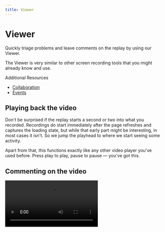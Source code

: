 ```yaml
---
title: Viewer
---
```


# Viewer

Quickly triage problems and leave comments on the replay by using our Viewer.

The Viewer is very similar to other screen recording tools that you might already know and use.

Additional Resources

- [Collaboration](/reference-guide/viewer/collaboration)
- [Events](/reference-guide/viewer/events)

<LoomVideo src="https://www.loom.com/embed/64b0f0fa5cf94269af5440dc9a54093b" />

## Playing back the video

Don't be surprised if the replay starts a second or two into what you recorded. Recordings do start immediately after the page refreshes and captures the loading state, but while that early part might be interesting, in most cases it isn't. So we jump the playhead to where we start seeing some activity. 

Apart from that, this functions exactly like any other video player you've used before. Press play to play, pause to pause — you’ve got this.

## Commenting on the video

<Video src="/videos/addcomment_opevy.mp4" />

Maybe you created a replay to record a bug so you can pass it onto someone else. Before you do, it would be nice if you annotated it — this way the next person knows what they're looking at. 

To add comments on the video:

1. Click on the area of the screenshot you’d like to add a comment. Your comment is pinned to both the screenshot area and the point in time in the reply.
    - If you need to change where you add the comment, simply click anywhere else in the screen. You’ll see a “Move the marker” tooltip when hovering on the video.
2. In the **Comments panel** on the left side, add your comment.
3. Hit **Enter** to save.
    - To cancel, simply navigate to a different point in time in the Viewer or to DevTools mode before saving the comment.

You can also reply to comments and edit or delete your own comments. You can also attach a Loom video to any comment by clicking the paper clip icon.

<Video src="/videos/commentattach_ayapn.mp4" />

## Navigating by events

![Untitled](/images/Untitled_vsfxc.png)

Did you click on things while recording the replay, or type anything? If you did, our Events panel will have caught it. 

The **Events panel** will show you mouse and keyboard events that happened during the recording, making it easy to jump to particular points of interest. Just click on an event to jump straight there.
